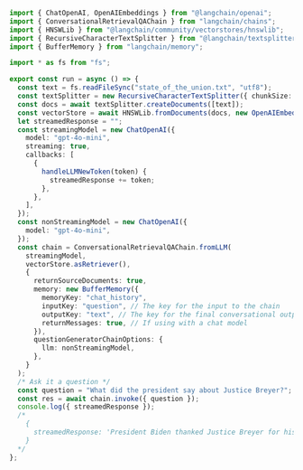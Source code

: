 ```typescript
import { ChatOpenAI, OpenAIEmbeddings } from "@langchain/openai";
import { ConversationalRetrievalQAChain } from "langchain/chains";
import { HNSWLib } from "@langchain/community/vectorstores/hnswlib";
import { RecursiveCharacterTextSplitter } from "@langchain/textsplitters";
import { BufferMemory } from "langchain/memory";

import * as fs from "fs";

export const run = async () => {
  const text = fs.readFileSync("state_of_the_union.txt", "utf8");
  const textSplitter = new RecursiveCharacterTextSplitter({ chunkSize: 1000 });
  const docs = await textSplitter.createDocuments([text]);
  const vectorStore = await HNSWLib.fromDocuments(docs, new OpenAIEmbeddings());
  let streamedResponse = "";
  const streamingModel = new ChatOpenAI({
    model: "gpt-4o-mini",
    streaming: true,
    callbacks: [
      {
        handleLLMNewToken(token) {
          streamedResponse += token;
        },
      },
    ],
  });
  const nonStreamingModel = new ChatOpenAI({
    model: "gpt-4o-mini",
  });
  const chain = ConversationalRetrievalQAChain.fromLLM(
    streamingModel,
    vectorStore.asRetriever(),
    {
      returnSourceDocuments: true,
      memory: new BufferMemory({
        memoryKey: "chat_history",
        inputKey: "question", // The key for the input to the chain
        outputKey: "text", // The key for the final conversational output of the chain
        returnMessages: true, // If using with a chat model
      }),
      questionGeneratorChainOptions: {
        llm: nonStreamingModel,
      },
    }
  );
  /* Ask it a question */
  const question = "What did the president say about Justice Breyer?";
  const res = await chain.invoke({ question });
  console.log({ streamedResponse });
  /*
    {
      streamedResponse: 'President Biden thanked Justice Breyer for his service, and honored him as an Army veteran, Constitutional scholar and retiring Justice of the United States Supreme Court.'
    }
  */
};
```